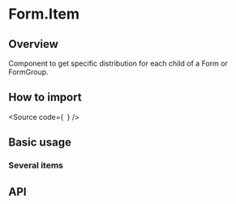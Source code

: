

<Meta of={Stories} />

# Form.Item

## Overview

Component to get specific distribution for each child of a Form or FormGroup.

## How to import

<Source
  code={`
`}
/>

## Basic usage

<Canvas of={Stories.Base} />

### Several items

<Canvas of={Stories.SeveralItems} />

## API

<ArgTypes of={Stories} />
